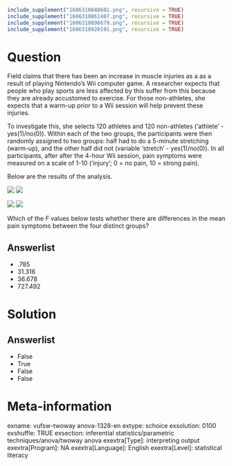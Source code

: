 ```r
include_supplement("1606310848601.png", recursive = TRUE)
include_supplement("1606310861407.png", recursive = TRUE)
include_supplement("1606310896679.png", recursive = TRUE)
include_supplement("1606310920191.png", recursive = TRUE)
```

Question
========
Field claims that there has been an increase in muscle injuries as a as a result of playing Nintendo's Wii computer game. A researcher expects that people who play sports are less affected by this suffer from this because they are already accustomed to exercise. For those non-athletes, she expects that a warm-up prior to a Wii session will help prevent these injuries.  
  
To investigate this, she selects 120 athletes and 120 non-athletes ('athlete' - yes(1)/no(0)). Within each of the two groups, the participants were then randomly assigned to two groups: half had to do a 5-minute stretching (warm-up), and the other half did not (variable 'stretch' - yes(1)/no(0)). In all participants, after after the 4-hour Wii session, pain symptoms were measured on a scale of 1-10 ('injury'; 0 = no pain, 10 = strong pain).  
  
Below are the results of the analysis.  
  
![](1606310848601.png) ![](1606310861407.png)
  
  
![](1606310896679.png) ![](1606310920191.png)
  
Which of the *F* values below tests whether there are differences in the mean pain symptoms between the four distinct groups?

Answerlist
----------
* .785
* 31.316
* 36.678
* 727.492

Solution
========

Answerlist
----------
* False
* True
* False
* False

Meta-information
================
exname: vufsw-twoway anova-1328-en
extype: schoice
exsolution: 0100
exshuffle: TRUE
exsection: inferential statistics/parametric techniques/anova/twoway anova
exextra[Type]: interpreting output
exextra[Program]: NA
exextra[Language]: English
exextra[Level]: statistical literacy

